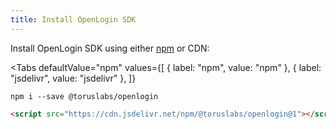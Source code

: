 ```yaml
---
title: Install OpenLogin SDK
---
```



Install OpenLogin SDK using either
[npm](https://www.npmjs.com/package/@toruslabs/openlogin) or CDN:

<Tabs
  defaultValue="npm"
  values={[
    { label: "npm", value: "npm" },
    { label: "jsdelivr", value: "jsdelivr" },
  ]}
>
<TabItem value="npm">

```shell
npm i --save @toruslabs/openlogin
```

</TabItem>

<TabItem value="jsdelivr">

```html
<script src="https://cdn.jsdelivr.net/npm/@toruslabs/openlogin@1"></script>
```

</TabItem>

</Tabs>
